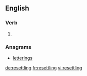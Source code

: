 ==English==

===Verb===
{{head|en|present participle}}

# {{present participle of|resettle|lang=en|nocat=1}}

===Anagrams===
* [[letterings#English|letterings]]

[[de:resettling]]
[[fr:resettling]]
[[vi:resettling]]